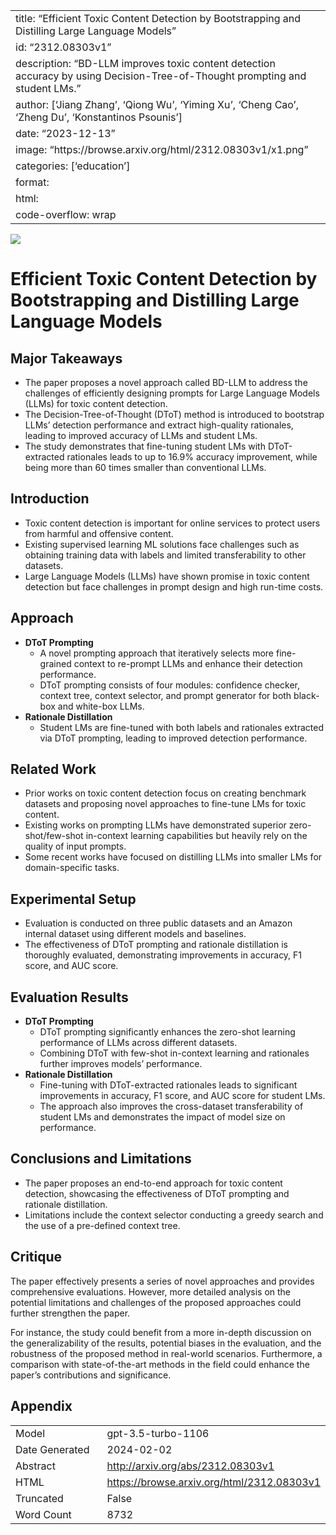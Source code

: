 
---
title: "Efficient Toxic Content Detection by Bootstrapping and Distilling Large Language Models"
id: "2312.08303v1"
description: "BD-LLM improves toxic content detection accuracy by using Decision-Tree-of-Thought prompting and student LMs."
author: ['Jiang Zhang', 'Qiong Wu', 'Yiming Xu', 'Cheng Cao', 'Zheng Du', 'Konstantinos Psounis']
date: "2023-12-13"
image: "https://browse.arxiv.org/html/2312.08303v1/x1.png"
categories: ['education']
format:
  html:
    code-overflow: wrap
---

![](https://browse.arxiv.org/html/2312.08303v1/x1.png)

# Efficient Toxic Content Detection by Bootstrapping and Distilling Large Language Models

## Major Takeaways
- The paper proposes a novel approach called BD-LLM to address the challenges of efficiently designing prompts for Large Language Models (LLMs) for toxic content detection.
- The Decision-Tree-of-Thought (DToT) method is introduced to bootstrap LLMs’ detection performance and extract high-quality rationales, leading to improved accuracy of LLMs and student LMs.
- The study demonstrates that fine-tuning student LMs with DToT-extracted rationales leads to up to 16.9% accuracy improvement, while being more than 60 times smaller than conventional LLMs.

## Introduction
- Toxic content detection is important for online services to protect users from harmful and offensive content.
- Existing supervised learning ML solutions face challenges such as obtaining training data with labels and limited transferability to other datasets.
- Large Language Models (LLMs) have shown promise in toxic content detection but face challenges in prompt design and high run-time costs.

## Approach
- **DToT Prompting**
  - A novel prompting approach that iteratively selects more fine-grained context to re-prompt LLMs and enhance their detection performance.
  - DToT prompting consists of four modules: confidence checker, context tree, context selector, and prompt generator for both black-box and white-box LLMs.
- **Rationale Distillation**
  - Student LMs are fine-tuned with both labels and rationales extracted via DToT prompting, leading to improved detection performance.

## Related Work
- Prior works on toxic content detection focus on creating benchmark datasets and proposing novel approaches to fine-tune LMs for toxic content.
- Existing works on prompting LLMs have demonstrated superior zero-shot/few-shot in-context learning capabilities but heavily rely on the quality of input prompts.
- Some recent works have focused on distilling LLMs into smaller LMs for domain-specific tasks.

## Experimental Setup
- Evaluation is conducted on three public datasets and an Amazon internal dataset using different models and baselines.
- The effectiveness of DToT prompting and rationale distillation is thoroughly evaluated, demonstrating improvements in accuracy, F1 score, and AUC score.

## Evaluation Results
- **DToT Prompting**
  - DToT prompting significantly enhances the zero-shot learning performance of LLMs across different datasets.
  - Combining DToT with few-shot in-context learning and rationales further improves models’ performance.
- **Rationale Distillation**
  - Fine-tuning with DToT-extracted rationales leads to significant improvements in accuracy, F1 score, and AUC score for student LMs.
  - The approach also improves the cross-dataset transferability of student LMs and demonstrates the impact of model size on performance.

## Conclusions and Limitations
- The paper proposes an end-to-end approach for toxic content detection, showcasing the effectiveness of DToT prompting and rationale distillation.
- Limitations include the context selector conducting a greedy search and the use of a pre-defined context tree.

## Critique
The paper effectively presents a series of novel approaches and provides comprehensive evaluations. However, more detailed analysis on the potential limitations and challenges of the proposed approaches could further strengthen the paper.

For instance, the study could benefit from a more in-depth discussion on the generalizability of the results, potential biases in the evaluation, and the robustness of the proposed method in real-world scenarios. Furthermore, a comparison with state-of-the-art methods in the field could enhance the paper's contributions and significance.

## Appendix

|          |          |
|----------|----------|
| Model     | gpt-3.5-turbo-1106       |
| Date Generated     | 2024-02-02       |
| Abstract | [http://arxiv.org/abs/2312.08303v1](http://arxiv.org/abs/2312.08303v1)        |
| HTML     | [https://browse.arxiv.org/html/2312.08303v1](https://browse.arxiv.org/html/2312.08303v1)       |
| Truncated       | False       |
| Word Count       | 8732       |